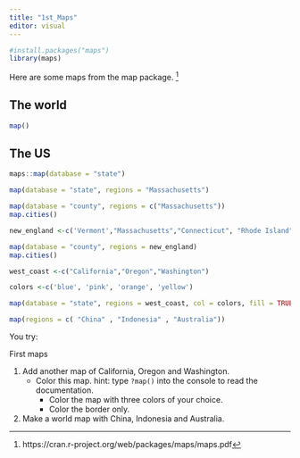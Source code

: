 ```yaml
---
title: "1st_Maps"
editor: visual
---
```


```r
#install.packages("maps")
library(maps)
```

Here are some maps from the map package. [^1]

[^1]: https://cran.r-project.org/web/packages/maps/maps.pdf

## The world

```r
map()
```

## The US

```r
maps::map(database = "state")
```

```r
map(database = "state", regions = "Massachusetts")
```

```r
map(database = "county", regions = c("Massachusetts"))
map.cities()
```

```r
new_england <-c('Vermont',"Massachusetts","Connecticut", "Rhode Island", "New Hampshire", "Maine")

map(database = "county", regions = new_england)
map.cities()
```

```r
west_coast <-c("California","Oregon","Washington")

colors <-c('blue', 'pink', 'orange', 'yellow')

map(database = "state", regions = west_coast, col = colors, fill = TRUE)
```

```r
map(regions = c( "China" , "Indonesia" , "Australia"))
```

You try:

First maps

1.  Add another map of California, Oregon and Washington.
    -   Color this map. hint: type `?map()` into the console to read the documentation.
        -   Color the map with three colors of your choice.
        -   Color the border only.
2.  Make a world map with China, Indonesia and Australia.
